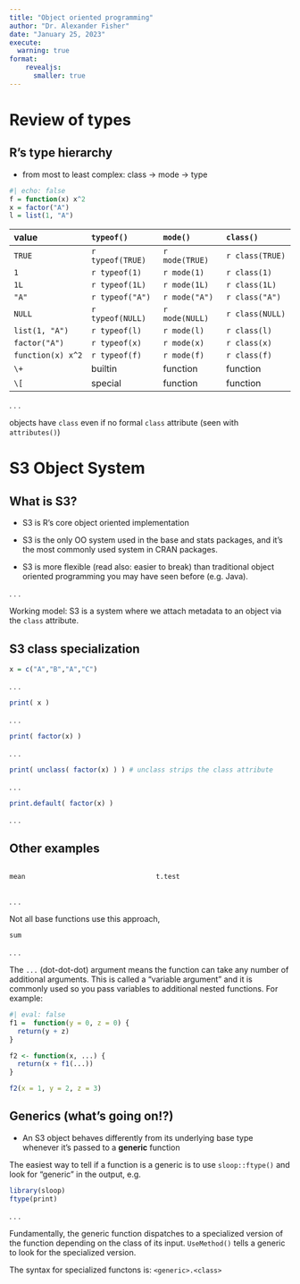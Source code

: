 ```yaml
---
title: "Object oriented programming"
author: "Dr. Alexander Fisher"
date: "January 25, 2023"
execute:
  warning: true
format: 
    revealjs:
      smaller: true
---
```


# Review of types

## R's type hierarchy

-   from most to least complex: class $\rightarrow$ mode $\rightarrow$ type

```r
#| echo: false
f = function(x) x^2
x = factor("A")
l = list(1, "A")
```

| value             | `typeof()`       | `mode()`       | `class()`       |
|:------------------|:-----------------|:---------------|:----------------|
| `TRUE`            | `r typeof(TRUE)` | `r mode(TRUE)` | `r class(TRUE)` |
| `1`               | `r typeof(1)`    | `r mode(1)`    | `r class(1)`    |
| `1L`              | `r typeof(1L)`   | `r mode(1L)`   | `r class(1L)`   |
| `"A"`             | `r typeof("A")`  | `r mode("A")`  | `r class("A")`  |
| `NULL`            | `r typeof(NULL)` | `r mode(NULL)` | `r class(NULL)` |
| `list(1, "A")`    | `r typeof(l)`    | `r mode(l)`    | `r class(l)`    |
| `factor("A")`     | `r typeof(x)`    | `r mode(x)`    | `r class(x)`    |
| `function(x) x^2` | `r typeof(f)`    | `r mode(f)`    | `r class(f)`    |
| `\+`              | builtin          | function       | function        |
| `\[`              | special          | function       | function        |

. . .

objects have `class` even if no formal `class` attribute (seen with `attributes()`)

# S3 Object System

## What is S3?

- S3 is R's core object oriented implementation

- S3 is the only OO system used in the base and stats packages, and it’s the most commonly used system in CRAN packages.

- S3 is more flexible (read also: easier to break) than traditional object oriented programming you may have seen before (e.g. Java).

. . .

Working model: S3 is a system where we attach metadata to an object via the `class` attribute.

## S3 class specialization

```r
x = c("A","B","A","C")
```

. . .

```r
print( x )
```

. . .

```r
print( factor(x) )
```

. . .

```r
print( unclass( factor(x) ) ) # unclass strips the class attribute
```

. . .

```r
print.default( factor(x) )
```

. . .


## Other examples

::: columns
::: {.column width="50%"}
```r
mean
```
:::

::: {.column width="50%"}
```r
t.test
```
:::
:::

. . .

Not all base functions use this approach,

```r
sum
```

. . .

::: callout-note
The `...` (dot-dot-dot) argument means the function can take any number of additional arguments. This is called a "variable argument" and it is commonly used so you pass variables to additional nested functions. For example:

```r
#| eval: false
f1 =  function(y = 0, z = 0) {
  return(y + z)
}

f2 <- function(x, ...) {
  return(x + f1(...))
}

f2(x = 1, y = 2, z = 3)
```
:::

## Generics (what's going on!?)

- An S3 object behaves differently from its underlying base type whenever it's passed to a **generic** function

The easiest way to tell if a function is a generic is to use `sloop::ftype()` and look for "generic" in the output, e.g.

```r
library(sloop)
ftype(print)
```

. . .

Fundamentally, the generic function dispatches to a specialized version of the function depending on the class of its input. `UseMethod()` tells a generic to look for the specialized version.

The syntax for specialized functons is: `<generic>.<class>`





